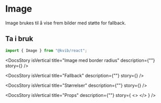 
<Meta of={ImageStories} />

<DocsContainer>

# Image

Image brukes til å vise frem bilder med støtte for fallback.

## Ta i bruk

```jsx
import { Image } from "@kvib/react";
```

<Feedback component="Image" />

<DocsStory
  isVertical
  title="Image med border radius"
  description={""}
  story={<Canvas of={ImageStories.ImageBorderRadius} sourceState="hidden" />}
/>

<DocsStory
  isVertical
  title="Fallback"
  description={""}
  story={<Canvas of={ImageStories.ImageFallback} sourceState="hidden" />}
/>

<DocsStory
  isVertical
  title="Størrelser"
  description={""}
  story={<Canvas of={ImageStories.ImageSizes} sourceState="hidden" />}
/>

<DocsStory
  isVertical
  title="Props"
  description={""}
  story={
    <>
      <Canvas of={ImageStories.Image} />
      <Controls of={ImageStories.Image} />
    </>
  }
/>

</DocsContainer>
